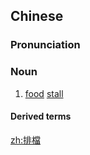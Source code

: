 {{also|排档}}
==Chinese==
{{zh-forms|s=排档|alt=排擋-nonstandard}}

===Pronunciation===
{{zh-pron
|m=pái檔
|cat=n
}}

===Noun===
{{zh-noun}}

# [[food]] [[stall]]

====Derived terms====
{{zh-der|大排檔}}

[[zh:排檔]]